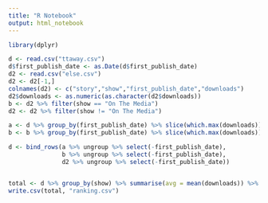 ```yaml
---
title: "R Notebook"
output: html_notebook
---
```


```r
library(dplyr)
```
 

```r
d <- read.csv("ttaway.csv")
d$first_publish_date <- as.Date(d$first_publish_date)
d2 <- read.csv("else.csv")
d2 <- d2[-1,]
colnames(d2) <- c("story","show","first_publish_date","downloads")
d2$downloads <- as.numeric(as.character(d2$downloads))
b <- d2 %>% filter(show == "On The Media")
d2 <- d2 %>% filter(show != "On The Media")

a <- d %>% group_by(first_publish_date) %>% slice(which.max(downloads))
b <- b %>% group_by(first_publish_date) %>% slice(which.max(downloads))

d <- bind_rows(a %>% ungroup %>% select(-first_publish_date),
               b %>% ungroup %>% select(-first_publish_date),
               d2 %>% ungroup %>% select(-first_publish_date))


total <- d %>% group_by(show) %>% summarise(avg = mean(downloads)) %>% arrange(desc(avg))
write.csv(total, "ranking.csv")
```

